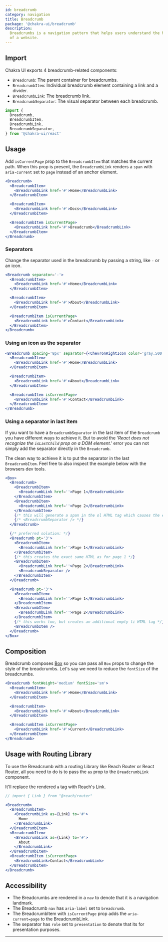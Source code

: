 ```yaml
---
id: breadcrumb
category: navigation
title: Breadcrumb
package: '@chakra-ui/breadcrumb'
description:
  Breadcrumbs is a navigation pattern that helps users understand the hierarchy
  of a website.
---
```


## Import

Chakra UI exports 4 breadcrumb-related components:

- `Breadcrumb`: The parent container for breadcrumbs.
- `BreadcrumbItem`: Individual breadcrumb element containing a link and a
  divider.
- `BreadcrumbLink`: The breadcrumb link.
- `BreadcrumbSeparator`: The visual separator between each breadcrumb.

```js
import {
  Breadcrumb,
  BreadcrumbItem,
  BreadcrumbLink,
  BreadcrumbSeparator,
} from '@chakra-ui/react'
```

## Usage

Add `isCurrentPage` prop to the `BreadcrumbItem` that matches the current path.
When this prop is present, the `BreadcrumbLink` renders a `span` with
`aria-current` set to `page` instead of an anchor element.

```jsx
<Breadcrumb>
  <BreadcrumbItem>
    <BreadcrumbLink href='#'>Home</BreadcrumbLink>
  </BreadcrumbItem>

  <BreadcrumbItem>
    <BreadcrumbLink href='#'>Docs</BreadcrumbLink>
  </BreadcrumbItem>

  <BreadcrumbItem isCurrentPage>
    <BreadcrumbLink href='#'>Breadcrumb</BreadcrumbLink>
  </BreadcrumbItem>
</Breadcrumb>
```

### Separators

Change the separator used in the breadcrumb by passing a string, like `-` or an
icon.

```jsx
<Breadcrumb separator='-'>
  <BreadcrumbItem>
    <BreadcrumbLink href='#'>Home</BreadcrumbLink>
  </BreadcrumbItem>

  <BreadcrumbItem>
    <BreadcrumbLink href='#'>About</BreadcrumbLink>
  </BreadcrumbItem>

  <BreadcrumbItem isCurrentPage>
    <BreadcrumbLink href='#'>Contact</BreadcrumbLink>
  </BreadcrumbItem>
</Breadcrumb>
```

### Using an icon as the separator

```jsx
<Breadcrumb spacing='8px' separator={<ChevronRightIcon color='gray.500' />}>
  <BreadcrumbItem>
    <BreadcrumbLink href='#'>Home</BreadcrumbLink>
  </BreadcrumbItem>

  <BreadcrumbItem>
    <BreadcrumbLink href='#'>About</BreadcrumbLink>
  </BreadcrumbItem>

  <BreadcrumbItem isCurrentPage>
    <BreadcrumbLink href='#'>Contact</BreadcrumbLink>
  </BreadcrumbItem>
</Breadcrumb>
```

### Using a separator in last item

If you want to have a `BreadcrumbSeparator` in the last item of the `Breadcrumb`
you have different ways to achieve it. But to avoid the _'React does not
recognize the `isLastChild` prop on a DOM element.'_ error you can not simply
add the separator directly in the `Breadcrumb`.

The clean way to achieve it is to put the separator in the last
`BreadcrumbItem`. Feel free to also inspect the example below with the browsers
dev tools.

```jsx
<Box>
  <Breadcrumb>
    <BreadcrumbItem>
      <BreadcrumbLink href=''>Page 1</BreadcrumbLink>
    </BreadcrumbItem>
    <BreadcrumbItem>
      <BreadcrumbLink href=''>Page 2</BreadcrumbLink>
    </BreadcrumbItem>
    {/* this will generate a span in the ol HTML tag which causes the error: */}
    {/* <BreadcrumbSeparator /> */}
  </Breadcrumb>

  {/* preferred solution: */}
  <Breadcrumb pt='3'>
    <BreadcrumbItem>
      <BreadcrumbLink href=''>Page 1</BreadcrumbLink>
    </BreadcrumbItem>
    {/* this creates the exact same HTML as for page 1 */}
    <BreadcrumbItem>
      <BreadcrumbLink href=''>Page 2</BreadcrumbLink>
      <BreadcrumbSeparator />
    </BreadcrumbItem>
  </Breadcrumb>

  <Breadcrumb pt='3'>
    <BreadcrumbItem>
      <BreadcrumbLink href=''>Page 1</BreadcrumbLink>
    </BreadcrumbItem>
    <BreadcrumbItem>
      <BreadcrumbLink href=''>Page 2</BreadcrumbLink>
    </BreadcrumbItem>
    {/* this works too, but creates an additional empty li HTML tag */}
    <BreadcrumbItem />
  </Breadcrumb>
</Box>
```

## Composition

Breadcrumb composes [Box](/docs/components/layout/box) so you can pass all `Box`
props to change the style of the breadcrumbs. Let's say we need to reduce the
`fontSize` of the breadcrumbs.

```jsx
<Breadcrumb fontWeight='medium' fontSize='sm'>
  <BreadcrumbItem>
    <BreadcrumbLink href='#'>Home</BreadcrumbLink>
  </BreadcrumbItem>

  <BreadcrumbItem>
    <BreadcrumbLink href='#'>About</BreadcrumbLink>
  </BreadcrumbItem>

  <BreadcrumbItem isCurrentPage>
    <BreadcrumbLink href='#'>Current</BreadcrumbLink>
  </BreadcrumbItem>
</Breadcrumb>
```

## Usage with Routing Library

To use the Breadcrumb with a routing Library like Reach Router or React Router,
all you need to do is to pass the `as` prop to the `BreadcrumbLink` component.

It'll replace the rendered `a` tag with Reach's Link.

```jsx 
// import { Link } from "@reach/router"

<Breadcrumb>
  <BreadcrumbItem>
    <BreadcrumbLink as={Link} to='#'>
      Home
    </BreadcrumbLink>
  </BreadcrumbItem>
  <BreadcrumbItem>
    <BreadcrumbLink as={Link} to='#'>
      About
    </BreadcrumbLink>
  </BreadcrumbItem>
  <BreadcrumbItem isCurrentPage>
    <BreadcrumbLink>Contact</BreadcrumbLink>
  </BreadcrumbItem>
</Breadcrumb>
```

## Accessibility

- The Breadcrumbs are rendered in a `nav` to denote that it is a navigation
  landmark.
- The Breadcrumb `nav` has `aria-label` set to `breadcrumb`.
- The BreadcrumbItem with `isCurrentPage` prop adds the `aria-current=page` to
  the BreadcrumbLink.
- The separator has `role` set to `presentation` to denote that its for
  presentation purposes.

---
